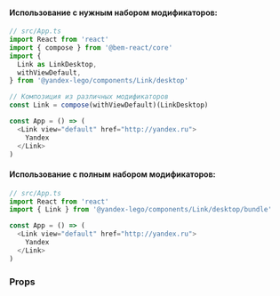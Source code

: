 
#### Использование с нужным набором модификаторов:

```ts
// src/App.ts
import React from 'react'
import { compose } from '@bem-react/core'
import {
  Link as LinkDesktop,
  withViewDefault,
} from '@yandex-lego/components/Link/desktop'

// Композиция из различных модификаторов
const Link = compose(withViewDefault)(LinkDesktop)

const App = () => (
  <Link view="default" href="http://yandex.ru">
    Yandex
  </Link>
)
```

#### Использование с полным набором модификаторов:

```ts
// src/App.ts
import React from 'react'
import { Link } from '@yandex-lego/components/Link/desktop/bundle'

const App = () => (
  <Link view="default" href="http://yandex.ru">
    Yandex
  </Link>
)
```

### Props

<PropsTable props={linkProps} />
